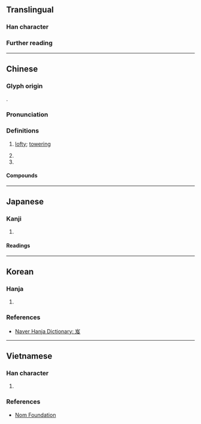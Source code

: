 {{character info}}
==Translingual==

===Han character===
{{Han char|rn=46|rad=山|as=04|asmj+=03|sn=7|snmj+=6|four=22247|canj=UNHE|ids=⿱山及}}

===Further reading===
{{Han ref|kx=0308.180|dkj=07929|dj=0607.350|hdz=10764.190|uh=5C8C}}

----

==Chinese==
{{zh-forms|alt=圾,岋}}

===Glyph origin===
{{Han etym}}
{{Han compound|山|及|c1=s|c2=p|ls=psc|t1=mountain}}.

===Pronunciation===
{{zh-pron
|m=jí
|c=kap1,gap6,ngap6
|c_note=gap6, ngap6 - variant
|mn=gi̍p
|mc=y
|oc=y
|cat=a
}}

===Definitions===
{{head|zh|Han character}}

# {{lb|zh|literary}} [[lofty]]; [[towering]]
# {{zh-used|岌岌|[[perilous]]}}
# {{zh-used|岦岌}}

====Compounds====
{{zh-der|岌岌|岌岌可危|岌嶪|岦岌|嶷岌}}

----

==Japanese==

===Kanji===
{{ja-kanji|grade=|rs=山04}}

# {{rfdef|ja|sort=山04}}

====Readings====
{{ja-readings
|goon=ごう
|kanon=ぎゅう
|kanyoon=きゅう
|kun=たか-い
}}

----

==Korean==

===Hanja===
{{ko-hanja|높다|높을|급}}

# {{rfdef|ko|sort=山04}}

===References===
* [https://hanja.dict.naver.com/#/entry/ccko/06bca1601f894b21b54296984ea40291 Naver Hanja Dictionary: 岌]

----

==Vietnamese==

===Han character===
{{vi-readings|rs=山04|hanviet=ngập|nom=gập,ngấp,ngất,ngập,ngờm,ngợp,nhấp}}

# {{rfdef|vi|sort=山04}}

===References===
* [http://nomfoundation.org/common/nom_details.php?codepoint=5C8C Nom Foundation]